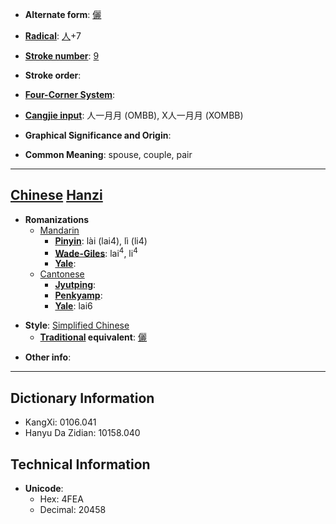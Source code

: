 * '''Alternate form''': [[儷]]

* '''[[Wiktionary:Chinese radical index| Radical]]''': [[Wiktionary:Chinese radical index 人|人]]+7

* '''[[Wiktionary:Chinese total strokes index|Stroke number]]''': [[Wiktionary:Chinese total strokes index 9|9]]

* '''Stroke order''': 

* '''[[Wiktionary:Chinese four corner index|Four-Corner System]]''': 

* '''[[Wiktionary:Chinese Cangjie index|Cangjie input]]''': 人一月月 (OMBB), X人一月月 (XOMBB)

* '''Graphical Significance and Origin''': 

* '''Common Meaning''': spouse, couple, pair

----

== [[Chinese]] [[Hanzi]] ==

* '''Romanizations'''
** [[Mandarin]]
*** '''[[Pinyin]]''': lài (lai4), lì (li4)
*** '''[[Wade-Giles]]''': lai<sup>4</sup>, li<sup>4</sup>
*** '''[[Yale]]''': 
**[[Cantonese]]
***'''[[Jyutping]]''':
***'''[[Penkyamp]]''': 
***'''[[Yale]]''': lai6

* '''Style''': [[Simplified Chinese]] 
** '''[[Traditional Chinese|Traditional]] equivalent''': [[儷]]

* '''Other info''': 

----

== Dictionary Information ==

* KangXi: 0106.041
* Hanyu Da Zidian: 10158.040

== Technical Information ==

* '''Unicode''':
** Hex: 4FEA
** Decimal: 20458